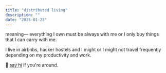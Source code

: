 ```yaml
---
title: "distributed living"
description: ""
date: "2025-01-23"
---
```



<LocationDisplay client:load />

<span class="text-525252">
meaning— everything I own must be always with me or I only buy things that I can carry with me.

I live in airbnbs, hacker hostels and I might or I might not travel frequently depending on my productivity and work.

👋 [say hi](https://twitter.com/oliursahin) if you're around.
</span>
